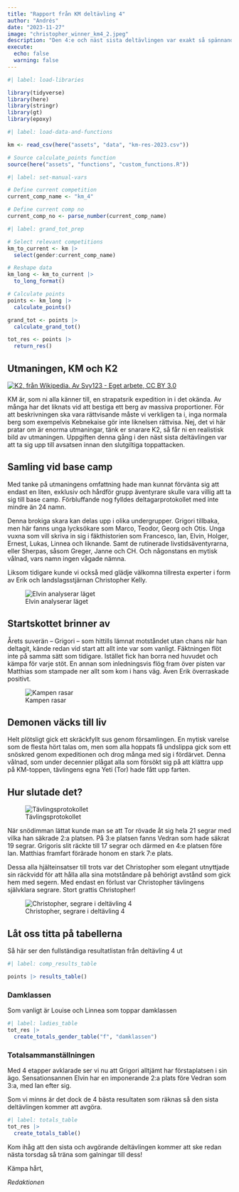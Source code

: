 ```yaml
---
title: "Rapport från KM deltävling 4"
author: "Andrés"
date: "2023-11-27"
image: "christopher_winner_km4_2.jpeg"
description: "Den 4:e och näst sista deltävlingen var exakt så spännande som vi hade förväntat. Christopher nådde den här gången hela vägen till segern."
execute:
  echo: false
  warning: false
---
```


```r
#| label: load-libraries

library(tidyverse)
library(here)
library(stringr)
library(gt)
library(epoxy)
```

```r
#| label: load-data-and-functions

km <- read_csv(here("assets", "data", "km-res-2023.csv"))

# Source calculate_points function
source(here("assets", "functions", "custom_functions.R"))
```

```r
#| label: set-manual-vars

# Define current competition
current_comp_name <- "km_4"

# Define current comp no
current_comp_no <- parse_number(current_comp_name)
```

```r
#| label: grand_tot_prep

# Select relevant competitions
km_to_current <- km |> 
  select(gender:current_comp_name)

# Reshape data
km_long <- km_to_current |> 
  to_long_format()

# Calculate points
points <- km_long |> 
  calculate_points()  

grand_tot <- points |> 
  calculate_grand_tot()

tot_res <- points |> 
  return_res()
```

## Utmaningen, KM och K2

[![K2, från Wikipedia. Av Svy123 - Eget arbete, CC BY 3.0](K2_2006b.jpg)](https://commons.wikimedia.org/w/index.php?curid=3411046)

KM är, som ni alla känner till, en strapatsrik expedition in i det okända. Av många har det liknats vid att bestiga ett berg av massiva proportioner. För att beskrivningen ska vara rättvisande måste vi verkligen ta i, inga normala berg som exempelvis Kebnekaise gör inte liknelsen rättvisa. Nej, det vi här pratar om är enorma utmaningar, tänk er snarare K2, så får ni en realistisk bild av utmaningen. Uppgiften denna gång i den näst sista deltävlingen var att ta sig upp till avsatsen innan den slutgiltiga toppattacken. 

## Samling vid base camp

Med tanke på utmaningens omfattning hade man kunnat förvänta sig att endast en liten, exklusiv och hårdför grupp äventyrare skulle vara villig att ta sig till base camp. Förbluffande nog fylldes deltagarprotokollet med inte mindre än 24 namn.

Denna brokiga skara kan delas upp i olika undergrupper. Grigori tillbaka, men här fanns unga lycksökare som Marco, Teodor, Georg och Otis. Unga vuxna som vill skriva in sig i fäkthistorien som Francesco, Ian, Elvin, Holger, Ernest, Lukas, Linnea och liknande. Samt de rutinerade livstidsäventyrarna, eller Sherpas, såsom Greger, Janne och CH. Och någonstans en mytisk vålnad, vars namn ingen vågade nämna.

Liksom tidigare kunde vi också med glädje välkomna tillresta experter i form av Erik och landslagsstjärnan Christopher Kelly.

![Elvin analyserar läget](elvin_km4.jpeg)

## Startskottet brinner av

Årets suverän -- Grigori -- som hittills lämnat motståndet utan chans när han deltagit, kände redan vid start att allt inte var som vanligt. Fäktningen flöt inte på samma sätt som tidigare. Istället fick han borra ned huvudet och kämpa för varje stöt. En annan som inledningsvis flög fram över pisten var Matthias som stampade ner allt som kom i hans väg. Även Erik överraskade positivt.

![Kampen rasar](action_km4.jpeg)

## Demonen väcks till liv

Helt plötsligt gick ett skräckfyllt sus genom församlingen. En mytisk varelse som de flesta hört talas om, men som alla hoppats få undslippa gick som ett snöskred genom expeditionen och drog många med sig i fördärvet. Denna vålnad, som under decennier plågat alla som försökt sig på att klättra upp på KM-toppen, tävlingens egna Yeti (Tor) hade fått upp farten. 

## Hur slutade det?

![Tävlingsprotokollet](protokoll_km4.jpeg)

När snödimman lättat kunde man se att Tor rövade åt sig hela 21 segrar med vilka han säkrade 2:a platsen. På 3:e platsen fanns Vedran som hade säkrat 19 segrar. Grigoris slit räckte till 17 segrar och därmed en 4:e platsen före Ian. Matthias framfart förärade honom en stark 7:e plats.

Dessa alla hjälteinsatser till trots var det Christopher som elegant utnyttjade sin räckvidd för att hålla alla sina motståndare på behörigt avstånd som gick hem med segern. Med endast en förlust var Christopher tävlingens självklara segrare. Stort grattis Christopher!

![Christopher, segrare i deltävling 4](christopher_winner_km4.jpeg)

## Låt oss titta på tabellerna

Så här ser den fullständiga resultatlistan från deltävling 4 ut

```r
#| label: comp_results_table

points |> results_table()
```

### Damklassen

Som vanligt är Louise och Linnea som toppar damklassen

```r
#| label: ladies_table
tot_res |> 
  create_totals_gender_table("f", "damklassen")
```

### Totalsammanställningen

Med 4 etapper avklarade ser vi nu att Grigori alltjämt har förstaplatsen i sin ägo. Sensationsannen Elvin har en imponerande 2:a plats före Vedran som 3:a, med Ian efter sig.

Som vi minns är det dock de 4 bästa resultaten som räknas så den sista deltävlingen kommer att avgöra.

```r
#| label: totals_table
tot_res |>
  create_totals_table()
```

Kom ihåg att den sista och avgörande deltävlingen kommer att ske redan nästa torsdag så träna som galningar till dess!

Kämpa hårt,

*Redaktionen*
